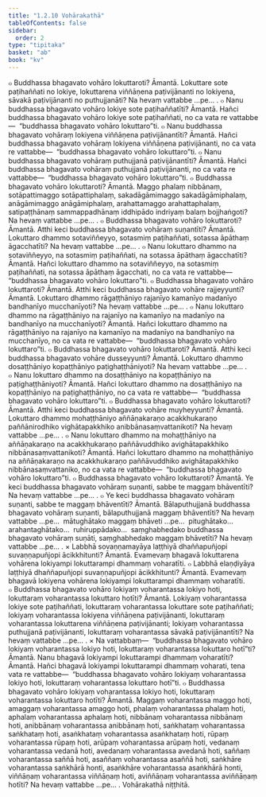 ```yaml
---
title: "1.2.10 Vohārakathā"
tableOfContents: false
sidebar:
  order: 2
type: "tipitaka"
basket: "ab"
book: "kv"
---
```



<DynamicBreadcrumb />

<Division number="347" book="kv" bookNo="32" page="169">

<Paragraph number="1051" book="kv">
๐ Buddhassa bhagavato vohāro lokuttaroti? Āmantā. Lokuttare sote paṭihaññati no lokiye, lokuttarena viññāṇena paṭivijānanti no lokiyena, sāvakā paṭivijānanti no puthujjanāti? Na hevaṃ vattabbe …pe… .
</Paragraph>

<Paragraph number="1052" book="kv">
๐ Nanu buddhassa bhagavato vohāro lokiye sote paṭihaññatīti? Āmantā. Hañci buddhassa bhagavato vohāro lokiye sote paṭihaññati, no ca vata re vattabbe—  “buddhassa bhagavato vohāro lokuttaro”ti.
</Paragraph>

<Paragraph number="1053" book="kv">
๐ Nanu buddhassa bhagavato vohāraṃ lokiyena viññāṇena paṭivijānantīti? Āmantā. Hañci buddhassa bhagavato vohāraṃ lokiyena viññāṇena paṭivijānanti, no ca vata re vattabbe—  “buddhassa bhagavato vohāro lokuttaro”ti.
</Paragraph>

<Paragraph number="1054" book="kv">
๐ Nanu buddhassa bhagavato vohāraṃ puthujjanā paṭivijānantīti? Āmantā. Hañci buddhassa bhagavato vohāraṃ puthujjanā paṭivijānanti, no ca vata re vattabbe—  “buddhassa bhagavato vohāro lokuttaro”ti.
</Paragraph>

</Division>
<Division number="348" book="kv" bookNo="32" page="170">

<Paragraph number="1055" book="kv">
๐ Buddhassa bhagavato vohāro lokuttaroti? Āmantā. Maggo phalaṃ nibbānaṃ, sotāpattimaggo sotāpattiphalaṃ, sakadāgāmimaggo sakadāgāmiphalaṃ, anāgāmimaggo anāgāmiphalaṃ, arahattamaggo arahattaphalaṃ, satipaṭṭhānaṃ sammappadhānaṃ iddhipādo indriyaṃ balaṃ bojjhaṅgoti? Na hevaṃ vattabbe …pe… .
</Paragraph>

<Paragraph number="1056" book="kv">
๐ Buddhassa bhagavato vohāro lokuttaroti? Āmantā. Atthi keci buddhassa bhagavato vohāraṃ suṇantīti? Āmantā. Lokuttaro dhammo sotaviññeyyo, sotasmiṃ paṭihaññati, sotassa āpāthaṃ āgacchatīti? Na hevaṃ vattabbe …pe… .
</Paragraph>

<Paragraph number="1057" book="kv">
๐ Nanu lokuttaro dhammo na sotaviññeyyo, na sotasmiṃ paṭihaññati, na sotassa āpāthaṃ āgacchatīti? Āmantā. Hañci lokuttaro dhammo na sotaviññeyyo, na sotasmiṃ paṭihaññati, na sotassa āpāthaṃ āgacchati, no ca vata re vattabbe—  “buddhassa bhagavato vohāro lokuttaro”ti.
</Paragraph>

</Division>
<Division number="349" book="kv" bookNo="32" page="170">

<Paragraph number="1058" book="kv">
๐ Buddhassa bhagavato vohāro lokuttaroti? Āmantā. Atthi keci buddhassa bhagavato vohāre rajjeyyunti? Āmantā. Lokuttaro dhammo rāgaṭṭhāniyo rajanīyo kamanīyo madanīyo bandhanīyo mucchanīyoti? Na hevaṃ vattabbe …pe… .
</Paragraph>

<Paragraph number="1059" book="kv">
๐ Nanu lokuttaro dhammo na rāgaṭṭhāniyo na rajanīyo na kamanīyo na madanīyo na bandhanīyo na mucchanīyoti? Āmantā. Hañci lokuttaro dhammo na rāgaṭṭhāniyo na rajanīyo na kamanīyo na madanīyo na bandhanīyo na mucchanīyo, no ca vata re vattabbe—  “buddhassa bhagavato vohāro lokuttaro”ti.
</Paragraph>

<Paragraph number="1060" book="kv">
๐ Buddhassa bhagavato vohāro lokuttaroti? Āmantā. Atthi keci buddhassa bhagavato vohāre dusseyyunti? Āmantā. Lokuttaro dhammo dosaṭṭhāniyo kopaṭṭhāniyo paṭighaṭṭhāniyoti? Na hevaṃ vattabbe …pe… .
</Paragraph>

<Paragraph number="1061" book="kv">
๐ Nanu lokuttaro dhammo na dosaṭṭhāniyo na kopaṭṭhāniyo na paṭighaṭṭhāniyoti? Āmantā. Hañci lokuttaro dhammo na dosaṭṭhāniyo na kopaṭṭhāniyo na paṭighaṭṭhāniyo, no ca vata re vattabbe—  “buddhassa bhagavato vohāro lokuttaro”ti.
</Paragraph>

<Paragraph number="1062" book="kv">
๐ Buddhassa bhagavato vohāro lokuttaroti? Āmantā. Atthi keci buddhassa bhagavato vohāre muyheyyunti? Āmantā. Lokuttaro dhammo mohaṭṭhāniyo aññāṇakaraṇo acakkhukaraṇo paññānirodhiko vighātapakkhiko anibbānasaṃvattanikoti? Na hevaṃ vattabbe …pe… .
</Paragraph>

<Paragraph number="1063" book="kv">
๐ Nanu lokuttaro dhammo na mohaṭṭhāniyo na aññāṇakaraṇo na acakkhukaraṇo paññāvuddhiko avighātapakkhiko nibbānasaṃvattanikoti? Āmantā. Hañci lokuttaro dhammo na mohaṭṭhāniyo na aññāṇakaraṇo na acakkhukaraṇo paññāvuddhiko avighātapakkhiko nibbānasaṃvattaniko, no ca vata re vattabbe—  “buddhassa bhagavato vohāro lokuttaro”ti.
</Paragraph>

</Division>
<Division number="350" book="kv" bookNo="32" page="171">

<Paragraph number="1064" book="kv">
๐ Buddhassa bhagavato vohāro lokuttaroti? Āmantā. Ye keci buddhassa bhagavato vohāraṃ suṇanti, sabbe te maggaṃ bhāventīti? Na hevaṃ vattabbe …pe… .
</Paragraph>

<Paragraph number="1065" book="kv">
๐ Ye keci buddhassa bhagavato vohāraṃ suṇanti, sabbe te maggaṃ bhāventīti? Āmantā. Bālaputhujjanā buddhassa bhagavato vohāraṃ suṇanti, bālaputhujjanā maggaṃ bhāventīti? Na hevaṃ vattabbe …pe…  mātughātako maggaṃ bhāveti …pe…  pitughātako…  arahantaghātako…  ruhiruppādako…  saṃghabhedako buddhassa bhagavato vohāraṃ suṇāti, saṃghabhedako maggaṃ bhāvetīti? Na hevaṃ vattabbe …pe… .
</Paragraph>

</Division>
<Division number="351" book="kv" bookNo="32" page="171">

<Paragraph number="1066" book="kv">
× Labbhā sovaṇṇamayāya laṭṭhiyā dhaññapuñjopi suvaṇṇapuñjopi ācikkhitunti? Āmantā. Evamevaṃ bhagavā lokuttarena vohārena lokiyampi lokuttarampi dhammaṃ voharatīti.
</Paragraph>

<Paragraph number="1067" book="kv">
๐ Labbhā elaṇḍiyāya laṭṭhiyā dhaññapuñjopi suvaṇṇapuñjopi ācikkhitunti? Āmantā. Evamevaṃ bhagavā lokiyena vohārena lokiyampi lokuttarampi dhammaṃ voharatīti.
</Paragraph>

</Division>
<Division number="352" book="kv" bookNo="32" page="172">

<Paragraph number="1068" book="kv">
๐ Buddhassa bhagavato vohāro lokiyaṃ voharantassa lokiyo hoti, lokuttaraṃ voharantassa lokuttaro hotīti? Āmantā. Lokiyaṃ voharantassa lokiye sote paṭihaññati, lokuttaraṃ voharantassa lokuttare sote paṭihaññati; lokiyaṃ voharantassa lokiyena viññāṇena paṭivijānanti, lokuttaraṃ voharantassa lokuttarena viññāṇena paṭivijānanti; lokiyaṃ voharantassa puthujjanā paṭivijānanti, lokuttaraṃ voharantassa sāvakā paṭivijānantīti? Na hevaṃ vattabbe …pe… .
</Paragraph>

<Paragraph number="1069" book="kv">
× Na vattabbaṃ—  “buddhassa bhagavato vohāro lokiyaṃ voharantassa lokiyo hoti, lokuttaraṃ voharantassa lokuttaro hotī”ti? Āmantā. Nanu bhagavā lokiyampi lokuttarampi dhammaṃ voharatīti? Āmantā. Hañci bhagavā lokiyampi lokuttarampi dhammaṃ voharati, tena vata re vattabbe—  “buddhassa bhagavato vohāro lokiyaṃ voharantassa lokiyo hoti, lokuttaraṃ voharantassa lokuttaro hotī”ti.
</Paragraph>

<Paragraph number="1070" book="kv">
๐ Buddhassa bhagavato vohāro lokiyaṃ voharantassa lokiyo hoti, lokuttaraṃ voharantassa lokuttaro hotīti? Āmantā. Maggaṃ voharantassa maggo hoti, amaggaṃ voharantassa amaggo hoti, phalaṃ voharantassa phalaṃ hoti, aphalaṃ voharantassa aphalaṃ hoti, nibbānaṃ voharantassa nibbānaṃ hoti, anibbānaṃ voharantassa anibbānaṃ hoti, saṅkhataṃ voharantassa saṅkhataṃ hoti, asaṅkhataṃ voharantassa asaṅkhataṃ hoti, rūpaṃ voharantassa rūpaṃ hoti, arūpaṃ voharantassa arūpaṃ hoti, vedanaṃ voharantassa vedanā hoti, avedanaṃ voharantassa avedanā hoti, saññaṃ voharantassa saññā hoti, asaññaṃ voharantassa asaññā hoti, saṅkhāre voharantassa saṅkhārā honti, asaṅkhāre voharantassa asaṅkhārā honti, viññāṇaṃ voharantassa viññāṇaṃ hoti, aviññāṇaṃ voharantassa aviññāṇaṃ hotīti? Na hevaṃ vattabbe …pe… .

</Paragraph>
</Division>

<Paragraph number="1071" type="center" book="kv">
Vohārakathā niṭṭhitā.
</Paragraph>